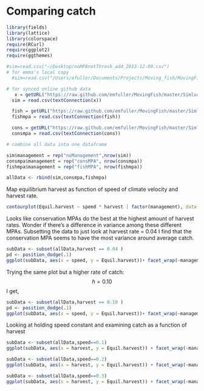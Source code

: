 # Comparing catch

```r
library(fields)
library(lattice)
library(colorspace)
require(RCurl)
require(ggplot2)
require(ggthemes)
```


```r
#sim=read.csv("~/Desktop/noMPAnotThresh_add_2013-12-09.csv")
# for emma's local copy
  #sim=read.csv("/Users/efuller/Documents/Projects/Moving_fish/MovingFish/Simluations/Aspatial_fast/Data/nothresh/noMPAnotThresh_add_2013-12-09.csv")

# for synced online github data
   x = getURL("https://raw.github.com/emfuller/MovingFish/master/Simluations/Aspatial_fast/Data/nothresh/noMPAnotThresh_add_2013-12-09.csv?token=3235371__eyJzY29wZSI6IlJhd0Jsb2I6ZW1mdWxsZXIvTW92aW5nRmlzaC9tYXN0ZXIvU2ltbHVhdGlvbnMvQXNwYXRpYWxfZmFzdC9EYXRhL25vdGhyZXNoL25vTVBBbm90VGhyZXNoX2FkZF8yMDEzLTEyLTA5LmNzdiIsImV4cGlyZXMiOjEzOTI2NDYxMDl9--46e45a3eb2faef7fc22b6124253c925bd2290de9")
  sim = read.csv(textConnection(x))

  fish = getURL("https://raw.github.com/emfuller/MovingFish/master/Simluations/Aspatial_fast/Data/nothresh/fishMPAnotThresh_add_2013-12-09.csv?token=3235371__eyJzY29wZSI6IlJhd0Jsb2I6ZW1mdWxsZXIvTW92aW5nRmlzaC9tYXN0ZXIvU2ltbHVhdGlvbnMvQXNwYXRpYWxfZmFzdC9EYXRhL25vdGhyZXNoL2Zpc2hNUEFub3RUaHJlc2hfYWRkXzIwMTMtMTItMDkuY3N2IiwiZXhwaXJlcyI6MTM5MjY0NjE0NH0%3D--8eff4ee16d08efcf6b266c3e4e42adde7aeff969")
  fishmpa = read.csv(textConnection(fish))

  cons = getURL("https://raw.github.com/emfuller/MovingFish/master/Simluations/Aspatial_fast/Data/nothresh/consMPAnotThresh_add_2014-01-23.csv?token=3235371__eyJzY29wZSI6IlJhd0Jsb2I6ZW1mdWxsZXIvTW92aW5nRmlzaC9tYXN0ZXIvU2ltbHVhdGlvbnMvQXNwYXRpYWxfZmFzdC9EYXRhL25vdGhyZXNoL2NvbnNNUEFub3RUaHJlc2hfYWRkXzIwMTQtMDEtMjMuY3N2IiwiZXhwaXJlcyI6MTM5MjY0NjE2Nn0%3D--586d3cb31ac0f1fe3c49f48886e3796b5132bb77")
  consmpa = read.csv(textConnection(cons))

# combine all data into one dataframe

sim$management = rep("noManagement",nrow(sim))
consmpa$management = rep("consMPA", nrow(consmpa))
fishmpa$management = rep("fishMPA", nrow(fishmpa))

allData <- rbind(sim,consmpa,fishmpa)
```

Map equilibrium harvest as function of speed of climate velocity and harvest rate.

```r
contourplot(Equil.harvest ~ speed * harvest | factor(management), data = allData, region=TRUE, layout = c(1,3), drape=TRUE)

```

Looks like conservation MPAs do the best at the highest amount of harvest rates. Wonder if there's a difference in variance among these different MPAs. Subsetting the data to just look at harvest rate = 0.04 I find that the conservation MPA seems to have the most variance around average catch. 

```r
subData <- subset(allData,harvest == 0.04 )
pd <- position_dodge(.1)
ggplot(subData, aes(x = speed, y = Equil.harvest))+ facet_wrap(~management) + geom_line() + geom_ribbon(aes(ymin = Equil.harvest - Equil.harvest.se, ymax = Equil.harvest + Equil.harvest.se), alpha = 0.35) + theme_bw()
```

Trying the same plot but a higher rate of catch: $$h = 0.10$$ I get,

```r
subData <- subset(allData,harvest == 0.10 )
pd <- position_dodge(.1)
ggplot(subData, aes(x = speed, y = Equil.harvest))+ facet_wrap(~management) + geom_line() + geom_ribbon(aes(ymin = Equil.harvest - Equil.harvest.se, ymax = Equil.harvest + Equil.harvest.se), alpha = 0.35) + theme_bw()
```

Looking at holding speed constant and examining catch as a function of harvest

```r
subData <- subset(allData,speed==0.1)
ggplot(subData, aes(x = harvest, y = Equil.harvest)) + facet_wrap(~management) + geom_line() + geom_ribbon(aes(ymin = Equil.harvest - Equil.harvest.se, ymax = Equil.harvest + Equil.harvest.se), alpha = 0.35) + theme_bw()

subData <- subset(allData,speed==0.2)
ggplot(subData, aes(x = harvest, y = Equil.harvest)) + facet_wrap(~management) + geom_line() + geom_ribbon(aes(ymin = Equil.harvest - Equil.harvest.se, ymax = Equil.harvest + Equil.harvest.se), alpha = 0.35) + theme_bw()

subData <- subset(allData,speed==0.3)
ggplot(subData, aes(x = harvest, y = Equil.harvest)) + facet_wrap(~management) + geom_line() + geom_ribbon(aes(ymin = Equil.harvest - Equil.harvest.se, ymax = Equil.harvest + Equil.harvest.se), alpha = 0.35) + theme_bw()
```
